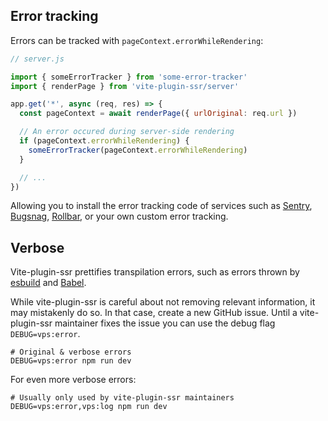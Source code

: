 ## Error tracking

Errors can be tracked with `pageContext.errorWhileRendering`:

```js
// server.js

import { someErrorTracker } from 'some-error-tracker'
import { renderPage } from 'vite-plugin-ssr/server'

app.get('*', async (req, res) => {
  const pageContext = await renderPage({ urlOriginal: req.url })

  // An error occured during server-side rendering
  if (pageContext.errorWhileRendering) {
    someErrorTracker(pageContext.errorWhileRendering)
  }

  // ...
})
```

Allowing you to install the error tracking code of services such as [Sentry](https://sentry.io/), [Bugsnag](https://www.bugsnag.com/), [Rollbar](https://rollbar.com/), or your own custom error tracking.


## Verbose

Vite-plugin-ssr prettifies transpilation errors, such as errors thrown by [esbuild](https://esbuild.github.io/) and [Babel](https://babeljs.io/).

While vite-plugin-ssr is careful about not removing relevant information, it may mistakenly do so. In that case, create a new GitHub issue. Until a vite-plugin-ssr maintainer fixes the issue you can use the debug flag `DEBUG=vps:error`.

```shell
# Original & verbose errors
DEBUG=vps:error npm run dev
```

For even more verbose errors:

```shell
# Usually only used by vite-plugin-ssr maintainers
DEBUG=vps:error,vps:log npm run dev
```

